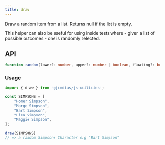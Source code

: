 ```yaml
---
title: draw
---
```

Draw a random item from a list. Returns null if the list is empty.

This helper can also be useful for using inside tests where - given a list of possible outcomes - one is randomly selected.

## API

```typescript
function random(lower?: number, upper?: number | boolean, floating?: boolean): number;
```

### Usage

```typescript
import { draw } from '@jtmdias/js-utilities';

const SIMPSONS = [
	"Homer Simpson",
	"Marge Simpson",
	"Bart Simpson",
	"Lisa Simpson",
	"Maggie Simpson",
];

draw(SIMPSONS)
// => a random Simpsons Character e.g "Bart Simpson"
```
